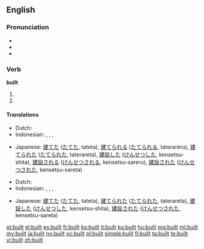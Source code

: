 ==English==

{{rank|meeting|corner|spite|900|built|lower|lead|wouldn't}}

===Pronunciation===
* {{IPA|/ˈbɪlt/}}
* {{audio|en-us-built.ogg|Audio (US)}}
* {{rhymes|ɪlt}}

===Verb===
'''built'''

# {{simple past of|[[build]]}}
# {{past participle of|[[build]]}}

====Translations====
{{trans-top|simple past of build}}
* Dutch: {{t-|nl|bouwde}}
* Indonesian: {{t-|id|bangun|alt=membangun|xs=Indonesian}}, {{t-|id|diri|alt=mendirikan|xs=Indonesian}}, {{t-|id|bangun|alt=dibangun|xs=Indonesian}}, {{t-|id|diri|alt=didirikan|xs=Indonesian}}
{{trans-mid}}
* Japanese: [[建てた]] ([[たてた]], tateta), [[建てられる]] ([[たてられる]], taterareru), [[建てられた]] ([[たてられた]], taterareta), [[建設]]した ([[けんせつ]]した, kensetsu-shita), [[建設]]される ([[けんせつ]]される, kensetsu-sareru), [[建設]]された ([[けんせつ]]された, kensetsu-sareta)
{{trans-bottom}}

{{trans-top|past participle of build}}
* Dutch: {{t+|nl|gebouwd}}
* Indonesian: {{t-|id|bangun|alt=membangun|xs=Indonesian}}, {{t-|id|diri|alt=mendirikan|xs=Indonesian}}, {{t-|id|bangun|alt=dibangun|xs=Indonesian}}, {{t-|id|diri|alt=didirikan|xs=Indonesian}}
{{trans-mid}}
* Japanese: [[建てた]] ([[たてた]], tateta), [[建てられた]] ([[たてられた]], taterareta), [[建設]]した ([[けんせつ]]した, kensetsu-shita), [[建設]]された ([[けんせつ]]された, kensetsu-sareta)
{{trans-bottom}}

[[et:built]]
[[el:built]]
[[es:built]]
[[fr:built]]
[[ko:built]]
[[it:built]]
[[ku:built]]
[[hu:built]]
[[mg:built]]
[[ml:built]]
[[my:built]]
[[ja:built]]
[[no:built]]
[[oc:built]]
[[pl:built]]
[[simple:built]]
[[fi:built]]
[[ta:built]]
[[te:built]]
[[vi:built]]
[[zh:built]]